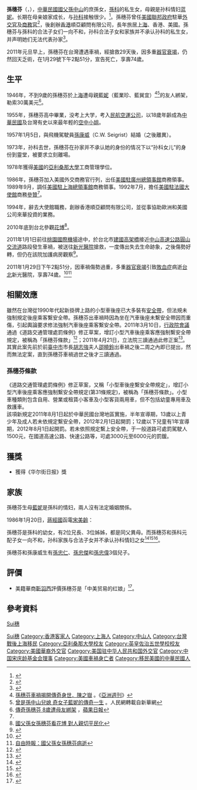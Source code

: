 {{Infobox_Prime_Minister
| name=孫穗芬
| image = Replace this image female.svg
| caption = 
| sex = 女
| birth_date = 1937年8月6日
| birth_place = {{CHN-1928}}[[上海市_(中華民國)|上海市]]
| death_date = {{death date and age|2011|1|29|1937|8|6}}
| death_place ={{ROC}}[[臺北市|臺北市]][[士林區|士林區]][[新光吳火獅紀念醫院|新光吳火獅紀念醫院]]
| native place = [[廣東省|廣東省]][[中山縣|中山縣]]
| constituency = 
| spouse = [[孫康威|孫康威]]（已離異）
| children = 長子[[孫忠仁|孫忠仁]]<br>次子[[孫忠傑|孫忠傑]]<br>三子[[孫忠偉|孫忠偉]]
| party = {{KMT}}
| relations = [[孫文|孫文]]（祖父）<br>[[孫科|孫科]]（父）<br>[[藍妮|藍妮]]（母）
| nationality = {{ROC}}<br>{{USA}}
| profession = 
| religion = 
| signature =
| footnotes = 
| order = 
}}

'''孫穗芬'''（{{lang-en|Nora Sun}}，{{bd|1937年|8月6日|2011年|1月29日|catIdx=Sun孫}}），[[中華民國國父|中華民國國父]][[孫中山|孫中山]]的庶孫女，[[孫科|孫科]]的私生女，母親是孙科情妇[[蓝妮|蓝妮]]。长期在母亲娘家成长，与[[孙科|孙科]]接触很少。<ref>{{Cite web |url=http://www.youtube.com/watch?v=jF7E716cZPY |title=中天新聞車禍前獨家訪孫穗芬 |accessdate=2011-01-29 |archive-date=2016-10-06 |archive-url=https://web.archive.org/web/20161006035516/https://www.youtube.com/watch?v=jF7E716cZPY |dead-url=no }}</ref>。孫穗芬曾任[[美國聯邦政府|美國聯邦政府]]駐華[[外交官|外交官]]及[[美國商務部|商務官]]<ref name="AIT">{{Cite web |title=美國在台協會哀悼孫穗芬女士辭世  |url=http://archive.is/ajR1D |publisher=[[美國在台協會|美國在台協會]] |date=2011-01-31 |archiveurl= http://archive.is/ajR1D |archivedate=2020-08-28 |id=PR-1104C}}</ref>，後創辦[[香港|香港]]順亞顧問有限公司，長年旅居[[上海|上海]]、香港、美國。孫穗芬与孫科的合法子女们一向不和，孙科合法子女和家族并不承认孙科的私生女，并声明她们无法代表孙家<ref>{{cite web|url=https://www.e123.hk/ElderlyPro/details/63607 | language=zh-tw | title=國父嫡孫女：孫穗芳不代表孫家 |publisher=長青網 |date=2011-04-11 |accessdate=2011-04-11 }}</ref>。

2011年元旦早上，孫穗芬在台灣遭遇車禍，經搶救29天後，因多重[[器官衰竭|器官衰竭]]，仍然回天乏術，在1月29號下午2點51分，宣告死亡，享壽74歲。

== 生平 ==
1946年，不到9歲的孫穗芬於[[上海|上海]]遭母親[[藍妮|藍妮]]（藍業珍、藍巽宜）<ref>[http://www.yzzk.com/cfm/Content_Archive.cfm?Channel=ac&Path=3314948411/03ag1a.cfm 孫穗芬車禍揭開傳奇身世．陳之嶽] {{Wayback|url=http://www.yzzk.com/cfm/Content_Archive.cfm?Channel=ac&Path=3314948411%2F03ag1a.cfm |date=20190518104233 }}。《[[亞洲週刊|亞洲週刊]]》</ref><ref>[http://tw.people.com.cn/BIG5/157509/12433820.html 曾是孫中山兒媳 奇女子藍妮的傳奇一生] {{Wayback|url=http://tw.people.com.cn/BIG5/157509/12433820.html |date=20110223161335 }}。人民網轉載自新華網</ref>的友人綁架，勒索30萬美元<ref>[http://hk.apple.nextmedia.com/template/apple/art_main.php?iss_id=20110102&sec_id=15335&subsec_id=15336&art_id=14826488 傳奇孫穗芬 8歲遭母友綁架] {{Wayback|url=http://hk.apple.nextmedia.com/template/apple/art_main.php?iss_id=20110102&sec_id=15335&subsec_id=15336&art_id=14826488 |date=20110106052929 }}，[[蘋果日報|蘋果日報]]</ref>。

1955年，孫穗芬高中畢業，没考上大学，考入[[民航空運公司|民航空運公司]]，以18歲年齡成為[[中華民國|中華民國]]及台灣有史以來最年輕的[[空中小姐|空中小姐]]。

1957年1月5日，與飛機駕駛員[[孫康威|孫康威]]（C.W. Seigrist）結婚（之後離異）。

1973年，孙科去世，孫穗芬在孙家并不承认她的身份的情况下以“孙科女儿”的身份到靈堂，被要求立刻離場。

1978年獲得[[美國|美國]]的[[亞利桑那大學|亞利桑那大學]]工商管理學位。

1986年，孫穗芬加入美國外交商務官行列，出任[[美國駐廣州總領事館|美國駐廣州總領事館]]商務領事。1989年9月，調任[[美國駐上海總領事館|美國駐上海總領事館]]商務領事。1992年7月，擔任[[美國駐法國大使館|美國駐法國大使館]]商務[[參贊|參贊]]<ref name="AIT"/>。

1994年，辭去大使館職務，創辦香港順亞顧問有限公司，並從事協助歐洲和美國公司來華投資的業務。

2010年底到台北參觀[[台北花博|花博]]<ref>[http://video.udn.com/video/Item/ItemPage.do?sno=334-233-2B344-233-2B3-2F3-2F313-2B3c4-23343c-21-3D 國父孫女孫穗芬看花博 對人親切平民化]{{Dead link|date=2019年10月 |bot=InternetArchiveBot |fix-attempted=yes }}</ref>。

2011年1月1日前往[[桃園國際機場|桃園國際機場]]途中，於台北市[[建國高架橋|建國高架橋]]接近[[中山高速公路|中山高速公路]][[圓山交流道|圓山交流道]]路段發生車禍，被送往[[新光吳火獅紀念醫院|新光醫院]]搶救，一度傳出失去生命跡象，之後傷勢好轉，但仍在該院加護病房觀察<ref>{{Cite web |url=http://www.nownews.com/2011/01/01/91-2678545.htm |title=國父孫女孫穗芬發生重大車禍，目前仍在急救中 |accessdate=2011-01-01 |archive-date=2011-01-02 |archive-url=https://web.archive.org/web/20110102221131/http://www.nownews.com/2011/01/01/91-2678545.htm |dead-url=no }}</ref>。

2011年1月29日下午2點51分，因車禍傷勢過重，多重[[器官衰竭|器官衰竭]]引致[[敗血症|敗血症]]病逝[[台北|台北]]新光醫院，享壽74歲。<ref>{{Cite web |url=http://udn.com/NEWS/NATIONAL/NAT5/6126121.shtml |title=國父孫女孫穗芬過世 |accessdate=2011-01-29 |archive-date=2011-02-01 |archive-url=https://web.archive.org/web/20110201021143/http://udn.com/NEWS/NATIONAL/NAT5/6126121.shtml |dead-url=no }}</ref><ref>[http://iservice.libertytimes.com.tw/liveNews/news.php?no=458864&type=%E5%8D%B3%E6%99%82%E6%96%B0%E8%81%9E 自由時報：國父孫女孫穗芬病逝]{{dead link|date=2017年12月 |bot=InternetArchiveBot |fix-attempted=yes }}</ref>

== 相關效應 ==
雖然在台灣從1990年代起新掛牌上路的小型車後座已大多裝有[[安全帶|安全帶]]，但法規未強制規定後座乘客繫安全帶。孫穗芬出車禍時因為坐在汽車後座未繫安全帶因而重傷，引起輿論要求修法強制汽車後座乘客繫安全帶。2011年3月10日，[[行政院會議|行政院會議]]通過《道路交通管理處罰條例》修正草案，增訂小型汽車後座乘客應強制繫安全帶規定，被稱為「孫穗芬條款」<ref>{{Cite web |url=http://www.merit-times.com.tw/NewsPage.aspx?Unid=220001 |title=後座不繫安全帶 最高罰6千 |accessdate=2011-03-16 |archive-date=2014-08-26 |archive-url=https://web.archive.org/web/20140826114025/http://www.merit-times.com.tw/NewsPage.aspx?Unid=220001 |dead-url=no }}</ref>；2011年4月21日，立法院三讀通過此修正案<ref>{{cite news|url=http://www.ly.gov.tw/03_leg/0301_main/leg_news/newsView.action?id=86154&lgno=00088&stage=7&atcid=86154|title=轎車、計程車後座 要繫安全帶了|publisher=聯合新聞網|date=2011-04-22|accessdate=2011-04-25|archive-date=2014-08-26|archive-url=https://web.archive.org/web/20140826115122/http://www.ly.gov.tw/03_leg/0301_main/leg_news/newsView.action?id=86154&lgno=00088&stage=7&atcid=86154|dead-url=no}}</ref>。其實此案先前於前[[臺中市|臺中市]]市長[[胡志強_(1948年)|胡志強]]夫人[[邵曉鈴|邵曉鈴]]出車禍之後二周之內即已提出，然而無法定案，直到孫穗芬車禍過世之後才三讀通過。

=== 孫穗芬條款 ===
《道路交通管理處罰條例》修正草案，又稱「小型車後座繫安全帶規定」，增訂小型汽車後座乘客應強制繫安全帶規定(第31條規定)，被稱為「孫穗芬條款」。小型車種類則包含自用、營業或租賃小客車及小型客貨兩用車，但不包括幼童專用車及救護車。<br>

該項新規定2011年8月1日起於中華民國台灣地區實施，半年宣導期，13歲以上青少年及成人若未依規定繫安全帶，2012年2月1日起開罰；12歲以下兒童有1年宣導期，2012年8月1日起開罰。若未依照規定繫上安全帶，于一般道路可處罰駕駛人1500元，在國道高速公路、快速公路等，可處3000元至6000元的罰鍰。

== 獲獎 ==
*獲得《华尔街日报》獎

== 家族 ==
孫穗芬生母[[藍妮|藍妮]]是孫科的情妇，兩人沒有法定婚姻關係。

1986年1月20日，[[蔣經國|蔣經國]]函電[[宋美齡|宋美齡]]：
{{quote|
「近聞哲生側室藍妮及其女曾被共匪邀請去大陸優待有加告若返大陸居住允發還其在上海玖玫新村之房產」<ref>[[周美華|周美華]]、[[蕭李居|蕭李居]]編，《蔣經國書信集——與宋美齡往來函電》下，台北「[[國史館|國史館]]」出版，2009年，第646-647頁。</ref>
}}

孫穗芬是孫科的幼女，有2位兄長、3位姊姊，都是同父異母。而孫穗芬和孫科元配子女一向不和，孙科家族与合法子女并不承认孙科情妇之女<ref>{{Cite web |url=http://www.worldjournal.com/view/full_news/10859960/article-%E5%AD%AB%E7%A9%97%E8%8A%AC%E8%88%87%E5%AD%AB%E7%A7%91%E5%85%83%E9%85%8D%E5%AD%90%E5%A5%B3%E4%B8%8D%E5%92%8C?instance=news_pics |title=孫穗芬與孫科元配子女不和 |accessdate=2011-01-29 |archive-date=2014-01-01 |archive-url=https://web.archive.org/web/20140101154058/http://www.worldjournal.com/view/full_news/10859960/article-%E5%AD%AB%E7%A9%97%E8%8A%AC%E8%88%87%E5%AD%AB%E7%A7%91%E5%85%83%E9%85%8D%E5%AD%90%E5%A5%B3%E4%B8%8D%E5%92%8C?instance=news_pics |dead-url=yes }}</ref><ref>{{cite web |url=http://www.taiwannews.com.tw/etn/news_content.php?id=1567479&lang=tc_news |language=zh-tw |title=國父嫡孫女：孫穗芳不代表孫家 |publisher=中央社 |date=2011-04-10 |accessdate=2011-04-10 |archive-date=2014-01-01 |archive-url=https://web.archive.org/web/20140101214709/http://www.taiwannews.com.tw/etn/news_content.php?id=1567479&lang=tc_news |dead-url=no }}</ref><ref>{{Cite web |url=http://news.xinhuanet.com/tw/2008-06/25/content_8434002_1.htm |title=民國第一家庭悲歡：孫中山後人的笑淚人生 |accessdate=2011-12-02 |archive-date=2009-08-23 |archive-url=https://web.archive.org/web/20090823173826/http://news.xinhuanet.com/tw/2008-06/25/content_8434002_1.htm |dead-url=no }}</ref>。

孫穗芬和孫康威生有[[孫忠仁|孫忠仁]]、[[孫忠傑|孫忠傑]]和[[孫忠偉|孫忠偉]]3個兒子。

{{Ahnentafel top}}<center>
{{ahnentafel-compact5
|boxstyle_1=background-color: #a0a0ff;
|boxstyle_2=background-color: #acb8f4;
|boxstyle_3=background-color: #b8d0e8;
|boxstyle_4=background-color: #c4e8dc;
|boxstyle_5=background-color: #d0ffd0;
|1='''孫穗芬'''（1937－2011）
|2='''父：'''[[孫科|孫科]]（1891－1973）
|3='''母：'''[[藍妮|藍妮]]（1912－1996）
|4='''祖父：'''[[孙中山|孙中山]]（1866－1925）
|5='''祖母：'''[[盧慕貞|盧慕貞]]（1867－1952）
|6='''外祖父：'''[[蓝世勋|蓝世勋]]
|7='''外祖母：'''[[方淑贞|方淑贞]]
|8='''曾祖父：'''[[孙达成|孙达成]]（1813－1888）
|9='''曾祖母：'''杨氏（1828－1910）
|10='''外曾祖父：'''[[卢耀显|卢耀显]]
|11=
|12='''外曾祖父：'''[[蓝和光|蓝和光]]
|13=
|14=
|15=
|16='''高祖父：'''[[孙敬贤|孙敬贤]]（1789－1850）
|17='''高祖母：'''黄氏（1792－1869）
|18=
|19=
|20=
|21=
|22=
|23=
|24=
|25=
|26=
|27=
|28=
|29=
|30=
|31=
}}</center>
{{ahnentafel bottom}}

==評價==
*美籍華商[[靳羽西|靳羽西]]評價孫穗芬是「中美贸易的红娘」<ref>{{Cite web |url=http://book.163.com/09/1023/14/5MALTTS400923INP_7.html |title=孙中山先生的婚姻与后代 |accessdate=2011-01-29 |archive-date=2019-05-20 |archive-url=https://web.archive.org/web/20190520045146/http://book.163.com/09/1023/14/5MALTTS400923INP_7.html |dead-url=no }}</ref>。

== 參考資料 ==
{{reflist}}

{{Navboxes 
| title  = 孙穗芬在[[中国宋庆龄基金会|中国宋庆龄基金会]]的职务
| list1  =
{{宋庆龄基金会第一届理事会}}
{{宋庆龄基金会第二届理事会}}
}}

{{Authority control}}
{{DEFAULTSORT:Sun孫}}
[[category:孫姓|Sui穗]]
[[Category:孫中山家族|Sui穗]]
[[Category:香港客家人|Category:香港客家人]]
[[Category:上海人|Category:上海人]]
[[Category:中山人|Category:中山人]]
[[Category:台灣戰後上海移民|Category:台灣戰後上海移民]]
[[Category:亞利桑那大學校友|Category:亞利桑那大學校友]]
[[Category:英皇佐治五世學校校友|Category:英皇佐治五世學校校友]]
[[Category:美國華裔外交官|Category:美國華裔外交官]]
[[Category:美国驻中华人民共和国外交官|Category:美国驻中华人民共和国外交官]]
[[Category:中国宋庆龄基金会理事|Category:中国宋庆龄基金会理事]]
[[Category:美國車禍身亡者|Category:美國車禍身亡者]]
[[Category:移民美國的中華民國人|Category:移民美國的中華民國人]]